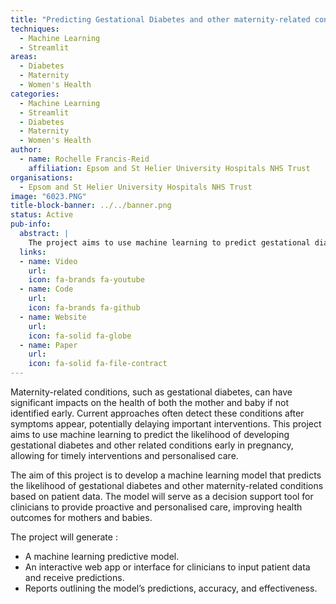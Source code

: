 ```yaml
---
title: "Predicting Gestational Diabetes and other maternity-related conditions using machine learning"
techniques:
  - Machine Learning
  - Streamlit
areas:
  - Diabetes
  - Maternity
  - Women's Health
categories:
  - Machine Learning
  - Streamlit
  - Diabetes
  - Maternity
  - Women's Health
author:
  - name: Rochelle Francis-Reid
    affiliation: Epsom and St Helier University Hospitals NHS Trust
organisations:
  - Epsom and St Helier University Hospitals NHS Trust
image: "6023.PNG"
title-block-banner: ../../banner.png
status: Active
pub-info:
  abstract: |
    The project aims to use machine learning to predict gestational diabetes and other maternity-related conditions early in pregnancy, enabling timely interventions and personalised care. It will develop a predictive model, an interactive web app for clinicians to input patient data and receive predictions, and reports on the model's accuracy and effectiveness.
  links:
  - name: Video
    url:
    icon: fa-brands fa-youtube
  - name: Code
    url:
    icon: fa-brands fa-github
  - name: Website
    url:
    icon: fa-solid fa-globe
  - name: Paper
    url:
    icon: fa-solid fa-file-contract
---
```


Maternity-related conditions, such as gestational diabetes, can have significant impacts on the health of both the mother and baby if not identified early. Current approaches often detect these conditions after symptoms appear, potentially delaying important interventions. This project aims to use machine learning to predict the likelihood of developing gestational diabetes and other related conditions early in pregnancy, allowing for timely interventions and personalised care.

The aim of this project is to develop a machine learning model that predicts the likelihood of gestational diabetes and other maternity-related conditions based on patient data. The model will serve as a decision support tool for clinicians to provide proactive and personalised care, improving health outcomes for mothers and babies.

The project will generate :

- A machine learning predictive model.
- An interactive web app or interface for clinicians to input patient data and receive predictions.
- Reports outlining the model's predictions, accuracy, and effectiveness.
